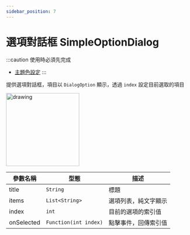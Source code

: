 ```yaml
---
sidebar_position: 7
---
```


# 選項對話框 SimpleOptionDialog

:::caution 使用時必須先完成 
 - [主題色設定](../installation/theme)
:::

提供選項對話框，項目以 `DialogOption` 顯示，透過 `index` 設定目前選取的項目

 <img src="../../img/widgets/simple_option_dialog.jpg" alt="drawing" width="200"/>

| 參數名稱                         | 型態                             | 描述                             |
| ------------------------------- | ------------------------------- | ------------------------------- |
| title | `String` | 標題 |
| items | `List<String>` | 選項列表，純文字顯示 |
| index | `int` | 目前的選項的索引值 |
| onSelected | `Function(int index)` | 點擊事件，回傳索引值 |